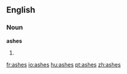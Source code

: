 {{see|Ashes}}
==English==
===Noun===
'''ashes''' 
# {{plural of|ash}}


[[fr:ashes]]
[[io:ashes]]
[[hu:ashes]]
[[pt:ashes]]
[[zh:ashes]]